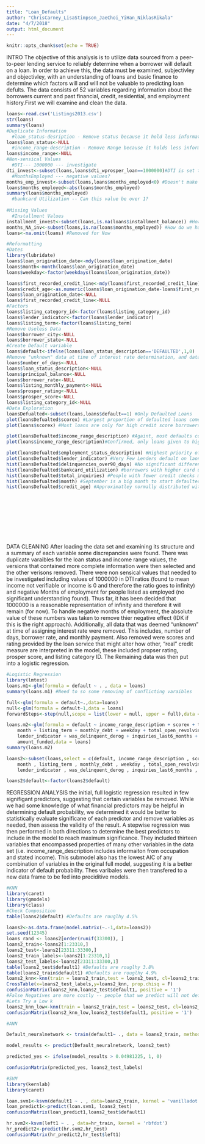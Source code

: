 ```yaml
---
title: "Loan_Defaults"
author: "ChrisCarney_LisaStimpson_JaeChoi_YiHan_NiklasRikala"
date: "4/7/2018"
output: html_document
---
```


```r
knitr::opts_chunk$set(echo = TRUE)
```
INTRO
  The objective of this analysis is to utilize data sourced from a peer-to-peer lending service to reliably determine when a borrower will default on a loan. In order to achieve this, the data must be examined, subjectivley and objectivley, with an understanding of loans and basic finance to determine which factors will and will not be valuable to predicting loan defults. The data consists of 52 variables regarding information about the borrowers current and past financial, credit, residential, and employment history.First we will examine and clean the data. 

```r
loans<-read.csv('Listings2013.csv')
str(loans)
summary(loans)
#Duplicate Information
  #loan_status-desription - Remove status because it hold less information
loans$loan_status<-NULL
  #income_range-description - Remove Range because it holds less information
loans$income_range<-NULL
#Non-sensical Values
  #DTI--- 1000000 --- investigate
dti_invest<-subset(loans,loans$dti_wprosper_loan==1000000)#DTI is set to 1000000 when Income Verifiable is False -- How do we handle this? Subsitute Stated income to calculate this?
  #MonthsEmployed --- negative values?
months_emp_invest<-subset(loans,loans$months_employed<0) #Doesn't make sence how should we handle this? Take absolute value?
loans$months_employed<-abs(loans$months_employed)
summary(loans$months_employed)
  #bankcard Utilization -- Can this value be over 1?
  
#Missing Values
  #Installment Values
installment_invest<-subset(loans,is.na(loans$installment_balance)) #How should we handle? Set to 0 if installments not available?
months_NA_inv<-subset(loans,is.na(loans$months_employed)) #How do we handle these? Occupation is mostly Null Here
loans<-na.omit(loans) #Removed for Now

#Reformatting
#Dates
library(lubridate)
loans$loan_origination_date<-mdy(loans$loan_origination_date)
loans$month<-month(loans$loan_origination_date)
loans$weekday<-factor(weekdays(loans$loan_origination_date))

loans$first_recorded_credit_line<-mdy(loans$first_recorded_credit_line)
loans$credit_age<-as.numeric(loans$loan_origination_date-loans$first_recorded_credit_line)
loans$loan_origination_date<-NULL
loans$first_recorded_credit_line<-NULL
#Factors
loans$listing_category_id<-factor(loans$listing_category_id)
loans$lender_indicator<-factor(loans$lender_indicator)
loans$listing_term<-factor(loans$listing_term)
#Remove Useless Data
loans$borrower_city<-NULL
loans$borrower_state<-NULL
#Create Default variable
loans$default<-ifelse(loans$loan_status_description=='DEFAULTED',1,0)
#Remove "unknown" data at time of interest rate determination, and data that we cannot interpret
loans$number_of_days<-NULL
loans$loan_status_description<-NULL
loans$principal_balance<-NULL
loans$borrower_rate<-NULL
loans$listing_monthly_payment<-NULL
loans$prosper_rating<-NULL
loans$prosper_score<-NULL
loans$listing_category_id<-NULL
#Data Exploration
loansDefualted<-subset(loans,loans$default==1) #Only Defaulted Loans
plot(loansDefualted$scorex) #Largest proportion of defaulted loans comes from Mid Score range, and then high scores posibbly becauase loans arent typically given to people with lower scores 
plot(loans$scorex) #Most loans are only for high credit score borrowers

plot(loansDefualted$income_range_description) #Againt, most defaults come from mid income range, is this because loans not typically given to low income?
plot(loans$income_range_description)#Confirmed, only loans given to higher income borrowers

plot(loansDefualted$employment_status_description) #Highest priority of Defualted Loans comes From Employed or Other
plot(loansDefualted$lender_indicator) #Very Few Lenders default on laons, this will likely be a significant factor
hist(loansDefualted$delinquencies_over90_days) #No significant difference among 30,60,90 days
hist(loansDefualted$bankcard_utilization) #borrowers with higher card utilization make a higher proportion of defaulted laons
hist(loansDefualted$total_inquiries) #People with fewer credit checks make a larger proportion of people who default
hist(loansDefualted$month) #September is a big month to start defaulted loans ... students?
hist(loansDefualted$credit_age) #Approximatley normally distributed with largest proportion around 5000 days of credit











```
DATA CLEANING
  After loading the data set and examining its structure and a summary of each variable some discrepancies were found. There was duplicate varaibles for the loan status and income range values, the versions that contained more complete information were then selected and the other verisons removed. There were non sensical values that needed to be investigated including values of 1000000 in DTI ratios (found to mean income not verifiable or income is 0 and therefore the ratio goes to infinity) and negative Months of employment for people listed as employed (no significant understanding found). Thus far, it has been decided that 1000000 is a reasonable representation of infinity and therefore it will remain (for now). To handle negative months of employment, the absolute value of these numbers was taken to remove thier negative effect (IDK if this is the right approach). Additionally, all data that was deemed "unknown" at time of assigning interest rate were removed. This includes, number of days, borrower rate, and monthly payment. Also removed were scores and rating provided by the loan service that might alter how other, "real" credit measure are interpreted in the model, these included propser rating, prosper score, and listing category ID. The Remaining data was then put into a logistic regression. 

```r
#Logistic Regression
library(lmtest)
loans.m1<-glm(formula = default ~ . , data = loans)
summary(loans.m1) #Need to so some removing of conflicting varaibles

full<-glm(formula = default~.,data=loans)
null<-glm(formula = default~1,data = loans)
forwardSteps<-step(null,scope = list(lower = null, upper = full),data = loans, direction = 'both')

loans.m2<-glm(formula = default ~ income_range_description + scorex + total_inquiries + 
    month + listing_term + monthly_debt + weekday + total_open_revolving_accounts + 
    lender_indicator + was_delinquent_derog + inquiries_last6_months + 
    amount_funded,data = loans)
summary(loans.m2)

loans2<-subset(loans,select = c(default, income_range_description , scorex , total_inquiries , 
    month , listing_term , monthly_debt , weekday , total_open_revolving_accounts , 
    lender_indicator , was_delinquent_derog , inquiries_last6_months , amount_funded))

loans2$default<-factor(loans2$default)
```
REGRESSION ANALYSIS
  the initial, full logistic regression resulted in few signifigant predictors, suggesting that certain variables be removed. While we had some knowledge of what financial predictors may be helpful in determining default probability, we determined it would be better to statistically evaluate significane of each predictor and remove variables as needed, then assess the validity of the result. A stepwise regression was then performed in both directions to determine the best predictors to include in the model to reach maximum significance. They included thirteen variables that encompassed properties of many other variables in the data set (i.e. income_range_description includes informaiton from occupation and stated income). This submodel also has the lowest AIC of any combination of variables in the original full model, suggesting it is a better indicator of default probability. Thes varibales were then transfered to a new data frame to be fed into preciditive models.

```r
#KNN
library(caret)
library(gmodels)
library(class)
#Check Composition
table(loans2$default) #Defaults are rouglhy 4.5%

loans2<-as.data.frame(model.matrix(~.-1,data=loans2))
set.seed(12345)
loans_rand <- loans2[order(runif(33300)), ]
loans2_train<-loans2[1:23310,]
loans2_test<-loans2[23311:33300,]
loans2_train_labels<-loans2[1:23310,1]
loans2_test_labels<-loans2[23311:33300,1]
table(loans2_test$default1) #Defaults are rouglhy 3.8%
table(loans2_train$default1) #Defaults are rouglhy 4.9%
loans2_knn<-knn(train = loans2_train,test = loans2_test, cl=loans2_train_labels)
CrossTable(x=loans2_test_labels,y=loans2_knn, prop.chisq = F)
confusionMatrix(loans2_knn,loans2_test$default1, positive = '1')
#False Negatives are more costly -- people that we predict will not default but will actually default -- this will lose us money
#Lets Try a Low k
loans2_knn_low<-knn(train = loans2_train,test = loans2_test, cl=loans2_train_labels, k=5)
confusionMatrix(loans2_knn_low,loans2_test$default1, positive = '1')

#ANN 

Default_neuralnetwork <- train(default1~ ., data = loans2_train, method='nnet')

model_results <- predict(Default_neuralnetwork, loans2_test)

predicted_yes <- ifelse(model_results > 0.04981225, 1, 0)

confusionMatrix(predicted_yes, loans2_test_labels)

#SVM
library(kernlab)
library(caret)

loan.svm1<-ksvm(default1 ~ . , data=loans2_train, kernel = 'vanilladot')
loan_predict1<-predict(loan.svm1, loans2_test)
confusionMatrix(loan_predict1,loans2_test$default1)

hr.svm2<-ksvm(left1 ~ . , data=hr_train, kernel = 'rbfdot')
hr_predict2<-predict(hr.svm2,hr_test)
confusionMatrix(hr_predict2,hr_test$left1)



```




